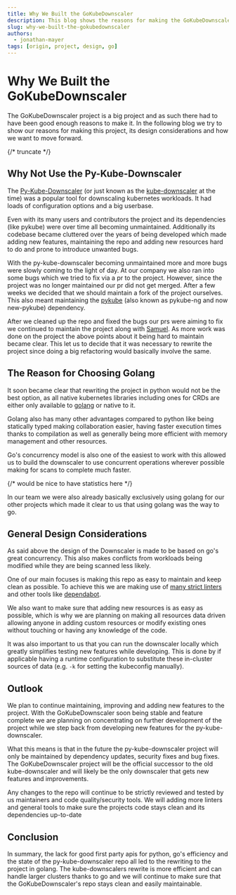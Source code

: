 ```yaml
---
title: Why We Built the GoKubeDownscaler
description: This blog shows the reasons for making the GoKubeDownscaler project and its design considerations.
slug: why-we-built-the-gokubedownscaler
authors:
  - jonathan-mayer
tags: [origin, project, design, go]
---
```


# Why We Built the GoKubeDownscaler

The GoKubeDownscaler project is a big project and as such there had to have been good enough reasons to make it.
In the following blog we try to show our reasons for making this project, its design considerations and how we want to move forward.

{/* truncate */}

## Why Not Use the Py-Kube-Downscaler

The [Py-Kube-Downscaler](https://github.com/caas-team/py-kube-downscaler)
(or just known as the [kube-downscaler](https://codeberg.org/hjacobs/kube-downscaler) at the time)
was a popular tool for downscaling kubernetes workloads.
It had loads of configuration options and a big userbase.

Even with its many users and contributors
the project and its dependencies (like pykube) were over time all becoming unmaintained.
Additionally its codebase became cluttered over the years of being developed which made adding new features,
maintaining the repo and adding new resources hard to do and prone to introduce unwanted bugs.

With the py-kube-downscaler becoming unmaintained more and more bugs were slowly coming to the light of day.
At our company we also ran into some bugs which we tried to fix via a pr to the project.
However, since the project was no longer maintained our pr did not get merged.
After a few weeks we decided that we should maintain a fork of the project ourselves.
This also meant maintaining the [pykube](https://github.com/caas-team/new-pykube) (also known as pykube-ng and now new-pykube) dependency.

After we cleaned up the repo and fixed the bugs our prs were aiming to fix
we continued to maintain the project along with [Samuel](https://github.com/samuel-esp).
As more work was done on the project the above points about it being hard to maintain became clear.
This let us to decide that it was necessary to rewrite the project since doing a big refactoring would basically involve the same.

## The Reason for Choosing Golang

It soon became clear that rewriting the project in python would not be the best option,
as all native kubernetes libraries including ones for CRDs are either only available to [golang](https://go.dev) or native to it.

Golang also has many other advantages compared to python like being statically typed making collaboration easier,
having faster execution times thanks to compilation as well as generally being more efficient with memory management and other resources.

Go's concurrency model is also one of the easiest to work with this allowed us to build the downscaler
to use concurrent operations wherever possible making for scans to complete much faster.

{/* would be nice to have statistics here */}

In our team we were also already basically exclusively using golang for our other projects
which made it clear to us that using golang was the way to go.

## General Design Considerations

As said above the design of the Downscaler is made to be based on go's great concurrency.
This also makes conflicts from workloads being modified
while they are being scanned less likely.

One of our main focuses is making this repo as easy to maintain and keep clean as possible.
To achieve this we are making use of [many strict linters](repo:.pre-commit-config.yaml)
and other tools like [dependabot](https://github.com/dependabot).

We also want to make sure that adding new resources is as easy as possible,
which is why we are planning on making all resources data driven allowing anyone in adding custom resources
or modify existing ones without touching or having any knowledge of the code.

It was also important to us that you can run the downscaler locally
which greatly simplifies testing new features while developing.
This is done by if applicable having a runtime configuration
to substitute these in-cluster sources of data (e.g. `-k` for setting the kubeconfig manually).

## Outlook

We plan to continue maintaining, improving and adding new features to the project.
With the GoKubeDownscaler soon being stable and feature complete
we are planning on concentrating on further development of the project
while we step back from developing new features for the py-kube-downscaler.

What this means is that in the future the py-kube-downscaler project
will only be maintained by dependency updates, security fixes and bug fixes.
The GoKubeDownscaler project will be the official successor to the old kube-downscaler
and will likely be the only downscaler that gets new features and improvements.

Any changes to the repo will continue to be strictly reviewed and tested by us maintainers and code quality/security tools.
We will adding more linters and general tools to make sure the projects code stays clean and its dependencies up-to-date

## Conclusion

In summary, the lack for good first party apis for python, go's efficiency
and the state of the py-kube-downscaler repo all led to the rewriting to the project in golang.
The kube-downscalers rewrite is more efficient and can handle larger clusters thanks to go
and we will continue to make sure that the GoKubeDownscaler's repo stays clean and easily maintainable.
